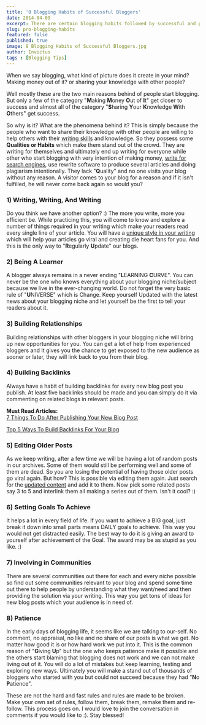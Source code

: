 ```yaml
---
title: '8 Blogging Habits of Successful Bloggers'
date: 2014-04-09
excerpt: There are certain blogging habits followed by successful and pro bloggers. In this article, we will go through some of them.
slug: pro-blogging-habits
featured: false
published: true
image: 8 Blogging Habits of Successful Bloggers.jpg
author: Invictus
tags : [Blogging Tips]
---
```


When we say blogging, what kind of picture does it create in your mind? Making money out of it? or sharing your knowledge with other people? 

Well mostly these are the two main reasons behind of people start blogging. But only a few of the category "**M**aking **M**oney **O**ut of **I**t" get closer to success and almost all of the category "**S**haring **Y**our **K**nowledge **W**ith **O**thers" get success. 

So why is it? What are the phenomena behind it? This is simply because the people who want to share their knowledge with other people are willing to help others with their [writing skills](https://www.twistblogg.com/2014/02/top-5-best-free-plagiarism-checker-tools.html) and knowledge. So they possess some **Qualities or Habits** which make them stand out of the crowd. They are writing for themselves and ultimately end up writing for everyone while other who start blogging with very intention of making money, [write for search engines](https://www.twistblogg.com/2015/10/killer-seo-guides-for-newbie-blogger.html), use rewrite software to produce several articles and doing plagiarism intentionally. They lack "**Q**uality" and no one visits your blog without any reason. A visitor comes to your blog for a reason and if it isn't fulfilled, he will never come back again so would you?  
  
  

### 1) Writing, Writing, And Writing

Do you think we have another option? :) The more you write, more you efficient be. While practicing this, you will come to know and explore a number of things required in your writing which make your readers read every single line of your article. You will have a [unique style in your writing](https://www.twistblogg.com/2014/03/Best-Tools-For-Bloggers-To-Correct-Grammatical-Mistakes.html) which will help your articles go viral and creating die heart fans for you. And this is the only way to "**R**egularly **U**pdate" our blogs.

  

### 2) Being A Learner

A blogger always remains in a never ending "**L**EARNING **C**URVE". You can never be the one who knows everything about your blogging niche/subject because we live in the ever-changing world. Do not forget the very basic rule of "**U**NIVERSE" which is Change. Keep yourself Updated with the latest news about your blogging niche and let yourself be the first to tell your readers about it.

  

### 3) Building Relationships

Building relationships with other bloggers in your blogging niche will bring up new opportunities for you. You can get a lot of help from experienced bloggers and It gives you the chance to get exposed to the new audience as sooner or later, they will link back to you from their blog.

  

### 4) Building Backlinks

Always have a habit of building backlinks for every new blog post you publish. At least five backlinks should be made and you can simply do it via commenting on related blogs in relevant posts. 

  

**Must Read Articles:**  
[7 Things To Do After Publishing Your New Blog Post](https://www.twistblogg.com/2014/04/7-things-to-do-after-publishing-new-blog-post.html)

[Top 5 Ways To Build Backlinks For Your Blog](https://www.twistblogg.com/2014/03/seo-top-5-link-building-methods.html)

  

### 5) Editing Older Posts

As we keep writing, after a few time we will be having a lot of random posts in our archives. Some of them would still be performing well and some of them are dead. So you are losing the potential of having those older posts go viral again. But how? This is possible via editing them again. Just search for the [updated content](https://www.twistblogg.com/2019/09/show-published-and-last-updated-date-in-blogger-post.html) and add it to them. Now pick some related posts say 3 to 5 and interlink them all making a series out of them. Isn't it cool? :)

  

### 6) Setting Goals To Achieve

It helps a lot in every field of life. If you want to achieve a BIG goal, just break it down into small parts means DAILY goals to achieve. This way you would not get distracted easily. The best way to do it is giving an award to yourself after achievement of the Goal. The award may be as stupid as you like. :)

  

### 7) Involving in Communities

There are several communities out there for each and every niche possible so find out some communities relevant to your blog and spend some time out there to help people by understanding what they want/need and then providing the solution via your writing. This way you get tons of ideas for new blog posts which your audience is in need of.

  

### 8) Patience

In the early days of blogging life, it seems like we are talking to our-self. No comment, no appraisal, no like and no share of our posts is what we get. No matter how good it is or how hard work we put into it. This is the common reason of "**G**iving **U**p" but the one who keeps patience make it possible and the others start blaming that blogging does not work and we can not make living out of it. You will do a lot of mistakes but keep learning, testing and exploring new ways. Ultimately you will make a stand out of thousands of bloggers who started with you but could not succeed because they had "**N**o **P**atience".

  

These are not the hard and fast rules and rules are made to be broken. Make your own set of rules, follow them, break them, remake them and re-follow. This process goes on. I would love to join the conversation in comments if you would like to :). Stay blessed!
